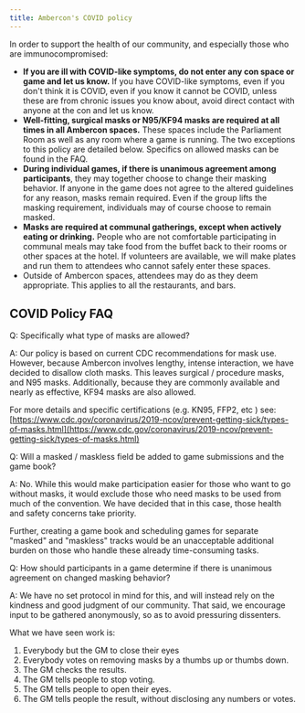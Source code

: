 ```yaml
---
title: Ambercon's COVID policy
---
```


In order to support the health of our community, and especially those who are immunocompromised:

- **If you are ill with COVID-like symptoms, do not enter any con space or game and let us know.** If you have COVID-like symptoms, even if you don't think it is COVID, even if you know it cannot be COVID, unless these are from chronic issues you know about, avoid direct contact with anyone at the con and let us know.
- **Well-fitting, surgical masks or N95/KF94 masks are required at all times in all Ambercon spaces.** These spaces include the Parliament Room as well as any room where a game is running. The two exceptions to this policy are detailed below. Specifics on allowed masks can be found in the FAQ.
- **During individual games, if there is unanimous agreement among participants**, they may together choose to change their masking behavior. If anyone in the game does not agree to the altered guidelines for any reason, masks remain required. Even if the group lifts the masking requirement, individuals may of course choose to remain masked.  
- **Masks are required at communal gatherings, except when actively eating or drinking.** People who are not comfortable participating in communal meals may take food from the buffet back to their rooms or other spaces at the hotel. If volunteers are available, we will make plates and run them to attendees who cannot safely enter these spaces.
- Outside of Ambercon spaces, attendees may do as they deem appropriate. This applies to all the restaurants, and bars.


## COVID Policy FAQ

Q: Specifically what type of masks are allowed?

A: Our policy is based on current CDC recommendations for mask use. However, because Ambercon involves lengthy, intense interaction, we have decided to disallow cloth masks. This leaves surgical / procedure masks, and N95 masks. Additionally, because they are commonly available and nearly as effective, KF94 masks are also allowed.

For more details and specific certifications (e.g. KN95, FFP2, etc ) see:
[https://www.cdc.gov/coronavirus/2019-ncov/prevent-getting-sick/types-of-masks.html](https://www.cdc.gov/coronavirus/2019-ncov/prevent-getting-sick/types-of-masks.html)

Q: Will a masked / maskless field be added to game submissions and the game book?

A: No. While this would make participation easier for those who want to go without masks, it would exclude those who need masks to be used from much of the convention. We have decided that in this case, those health and safety concerns take priority.

Further, creating a game book and scheduling games for separate "masked" and "maskless" tracks would be an unacceptable additional burden on those who handle these already time-consuming tasks.


Q: How should participants in a game determine if there is unanimous agreement on changed masking behavior?

A: We have no set protocol in mind for this, and will instead rely on the kindness and good judgment of our community. That said, we encourage input to be gathered anonymously, so as to avoid pressuring dissenters.

What we have seen work is:
1. Everybody but the GM to close their eyes
2. Everybody votes on removing masks by a thumbs up or thumbs down.
3. The GM checks the results.
4. The GM tells people to stop voting.
5. The GM tells people to open their eyes.
6. The GM tells people the result, without disclosing any numbers or votes.
